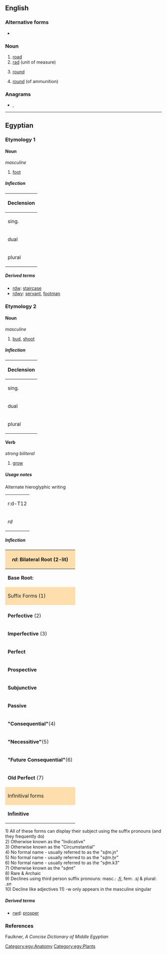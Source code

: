 {{also|RD|rd.|-rd|Rd.|R&D|R & D}}
==English==

===Alternative forms===
* {{l|en|rd.}}

===Noun===
{{en-noun|?}}

# [[road]]
# [[rad]] (unit of measure)
# {{lb|en|knitting}} [[round]]
# {{lb|en|firearms}} [[round]] (of ammunition)

===Anagrams===
* {{l|en|Dr}}, {{l|en|Dr.}}

----

==Egyptian==

===Etymology 1===

====Noun====
{{head|egy|noun|head=<hiero>r:d-D56</hiero>}}
''masculine''

# [[foot]]

=====Inflection=====
{| class="wikitable"
|-
! colspan="2"|Declension
|-
| sing. || ''rd''
|-
| dual || ''rdwj''
|-
| plural || ''rdw''
|}

=====Derived terms=====
* [[rdw]]: [[staircase]]
* [[rdwy]]: [[servant]], [[footman]]

===Etymology 2===

====Noun====
{{head|egy|noun|head=<hiero>r:d-M30</hiero>}}
''masculine''

# [[bud]], [[shoot]]

=====Inflection=====
{| class="wikitable"
|-
! colspan="2"|Declension
|-
| sing. || ''rd''
|-
| dual || ''rdwj''
|-
| plural || ''rdw''
|}

====Verb====
{{head|egy|verb|head=<hiero>r:d-M30</hiero>}}
''strong biliteral''

# [[grow]]

=====Usage notes=====
Alternate hieroglyphic writing
{| class="wikitable"
|-
| <hiero>r:d-T12</hiero>
|-
| ''rd''
|}

=====Inflection=====
{| class="wikitable"
|-
! colspan="6" style="background: #ffdead;"| ''rd'': Bilateral Root (2-lit)
|-
| '''Base Root:''' || style="width: 100px"| ''rd'' || '''Geminated Root:''' || ''rdd'' || '''Imperative:''' || ''(j)rd''
|-
! colspan="3" style="background: #ffdead;"| Suffix Forms (1) !! colspan="3" style="background: #ffdead;"| Participles(10)
|-
| || '''Active'''|| '''Passive'''|| '''Active'''|| '''Passive'''|| '''Relative'''
|-
| '''Perfective''' (2)|| ''rd'' || ''rd.tw'' || ''rd'' || ''rdd'' / ''rd(w)'' (11) /''rdy'' || ''rd''
|-
| '''Imperfective''' (3)|| ''(j)rd'' || ''(j)rd.tw'' || ''rd(j)''/''rdy''|| ''rd(w)'' (11)|| ''rd(w)'' (11) / ''rdy''
|-
| '''Perfect'''|| ''rd.n'' || ''rd.n.tw''|| ------ || ------ || ''rd.n''
|-
| '''Prospective'''|| ''rd'' || ''rdd'' || ''rdtj.fj'' (9)|| ------ || ------
|-
| '''Subjunctive'''|| ''(j)rd'' || ''(j)rd.tw'' || colspan="3" style="background: #ffdead;" align="center"| '''Stative'''
|-
| '''Passive'''|| ------ || ''rd(w)'' / ''rdy'' || || '''Singular'''|| '''Plural'''
|-
| '''"Consequential"'''(4)|| ''rd.jn'' || ''rd.jn.tw''|| '''1st Person'''|| ''rd.kw''|| ''rd.wjn''
|-
| '''"Necessitive"'''(5)|| ''rd.ḫr'' || ''rd.ḫr.tw''|| '''2nd person'''|| ''rd.tj'' || ''rd.tjwjn
|-
| '''"Future Consequential"'''(6)|| ''rd.k3'' || ''rd.k3.tw''|| '''3rd person (masc)'''|| ''rd.w'' || rowspan="2"| ''rd.wj''
|-
| '''Old Perfect''' (7)|| ''rdt'' || ''rdt''|| '''3rd person (fem)''' || ''rd.tj''
|-
! colspan="6" style="background: #ffdead;"| Infinitival forms
|-
| '''Infinitive'''|| ''rd'' || '''Negatival Complement'''|| ''rd(w)'' || '''Complementary Infinitive'''(8)|| ''rdt''
|}
1) All of these forms can display their subject using the suffix pronouns (and they frequently do)<br />
2) Otherwise known as the "Indicative"<br />
3) Otherwise known as the "Circumstantial"<br />
4) No formal name - usually referred to as the "sḏm.jn"<br />
5) No formal name - usually referred to as the "sḏm.ḫr"<br />
6) No formal name - usually referred to as the "sḏm.k3"<br />
7) Otherwise known as the "sḏmt"<br />
8) Rare & Archaic<br />
9) Declines using third person suffix pronouns: masc.: ''.fj'', fem: ''.sj'' & plural: ''.sn'' <br />
10) Decline like adjectives
11) -w only appears in the masculine singular

=====Derived terms=====
* [[rwḏ]]: [[prosper]]

===References===
Faulkner, ''A Concise Dictionary of Middle Egyptian''

[[Category:egy:Anatomy]]
[[Category:egy:Plants]]